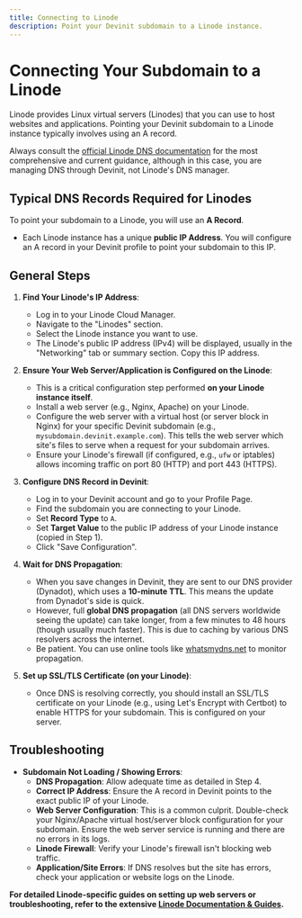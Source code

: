 ```yaml
---
title: Connecting to Linode
description: Point your Devinit subdomain to a Linode instance.
---
```


# Connecting Your Subdomain to a Linode

Linode provides Linux virtual servers (Linodes) that you can use to host websites and applications. Pointing your Devinit subdomain to a Linode instance typically involves using an A record.

Always consult the [official Linode DNS documentation](https://www.linode.com/docs/products/networking/dns-manager/) for the most comprehensive and current guidance, although in this case, you are managing DNS through Devinit, not Linode's DNS manager.

## Typical DNS Records Required for Linodes

To point your subdomain to a Linode, you will use an **A Record**.

*   Each Linode instance has a unique **public IP Address**. You will configure an A record in your Devinit profile to point your subdomain to this IP.

## General Steps

1.  **Find Your Linode's IP Address**:
    *   Log in to your Linode Cloud Manager.
    *   Navigate to the "Linodes" section.
    *   Select the Linode instance you want to use.
    *   The Linode's public IP address (IPv4) will be displayed, usually in the "Networking" tab or summary section. Copy this IP address.

2.  **Ensure Your Web Server/Application is Configured on the Linode**:
    *   This is a critical configuration step performed **on your Linode instance itself**.
    *   Install a web server (e.g., Nginx, Apache) on your Linode.
    *   Configure the web server with a virtual host (or server block in Nginx) for your specific Devinit subdomain (e.g., `mysubdomain.devinit.example.com`). This tells the web server which site's files to serve when a request for your subdomain arrives.
    *   Ensure your Linode's firewall (if configured, e.g., `ufw` or iptables) allows incoming traffic on port 80 (HTTP) and port 443 (HTTPS).

3.  **Configure DNS Record in Devinit**:
    *   Log in to your Devinit account and go to your Profile Page.
    *   Find the subdomain you are connecting to your Linode.
    *   Set **Record Type** to `A`.
    *   Set **Target Value** to the public IP address of your Linode instance (copied in Step 1).
    *   Click "Save Configuration".

4.  **Wait for DNS Propagation**:
    *   When you save changes in Devinit, they are sent to our DNS provider (Dynadot), which uses a **10-minute TTL**. This means the update from Dynadot's side is quick.
    *   However, full **global DNS propagation** (all DNS servers worldwide seeing the update) can take longer, from a few minutes to 48 hours (though usually much faster). This is due to caching by various DNS resolvers across the internet.
    *   Be patient. You can use online tools like [whatsmydns.net](https://whatsmydns.net/) to monitor propagation.

5.  **Set up SSL/TLS Certificate (on your Linode)**:
    *   Once DNS is resolving correctly, you should install an SSL/TLS certificate on your Linode (e.g., using Let's Encrypt with Certbot) to enable HTTPS for your subdomain. This is configured on your server.

## Troubleshooting

*   **Subdomain Not Loading / Showing Errors**: 
    *   **DNS Propagation**: Allow adequate time as detailed in Step 4.
    *   **Correct IP Address**: Ensure the A record in Devinit points to the exact public IP of your Linode.
    *   **Web Server Configuration**: This is a common culprit. Double-check your Nginx/Apache virtual host/server block configuration for your subdomain. Ensure the web server service is running and there are no errors in its logs.
    *   **Linode Firewall**: Verify your Linode's firewall isn't blocking web traffic.
    *   **Application/Site Errors**: If DNS resolves but the site has errors, check your application or website logs on the Linode.

**For detailed Linode-specific guides on setting up web servers or troubleshooting, refer to the extensive [Linode Documentation & Guides](https://www.linode.com/docs/).** 
